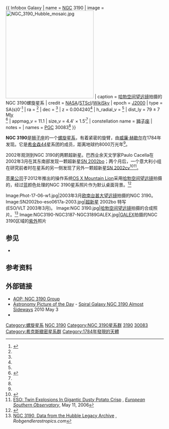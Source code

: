 {{ Infobox Galaxy
| name = [[NGC天体表|NGC]] 3190
| image = [[File:NGC_3190_Hubble_mosaic.jpg|280px]]
| caption = [[哈勃空间望远镜|哈勃空间望远镜]]拍摄的NGC 3190螺旋星系
| credit = [[NASA|NASA]]/[[STScI|STScI]]/[[WikiSky|WikiSky]]
| epoch = [[J2000|J2000]]
| type = SA(s)0<sup>-</sup><ref name="ned">{{cite web
  | title=NASA/IPAC Extragalactic Database
  | work=Results for NGC 3190
  | url=http://nedwww.ipac.caltech.edu/cgi-bin/nph-objsearch?objname=NGC+3190&img_stamp=yes&extend=no
  | accessdate=2006-11-18
  | archive-date=2003-03-08
  | archive-url=https://web.archive.org/web/20030308133801/http://nedwww.ipac.caltech.edu/cgi-bin/nph-objsearch?objname=NGC+3190&img_stamp=YES&extend=no
  | dead-url=no
  }}</ref>
| ra = {{RA|10|18|05.6}}<ref name="ned" />
| dec = {{DEC|+21|49|58}}<ref name="ned" />
| z = 0.004240<ref name=ned/>
| h_radial_v = {{nowrap|1271 ± 14 [[Metre_per_second|km/s]]}}<ref name=ned/>
| dist_ly = 79 ± 7 M[[光年|ly]]<br />{{nowrap|(24.2 ± 2 M[[parsec|pc]])}}<ref name=ned-dist>{{cite web
  |title=Distance Results for NGC 3190
  |work=NASA/IPAC Extragalactic Database
  |url=http://nedwww.ipac.caltech.edu/cgi-bin/nDistance?name=NGC+3190
  |accessdate=2010-05-11
  |archive-date=2019-10-18
  |archive-url=https://web.archive.org/web/20191018182617/http://ned.ipac.caltech.edu/cgi-bin/nDistance?name=NGC+3190
  |dead-url=no
  }}</ref>
| appmag_v = 11.1
| size_v = 4.4′ × 1.5′<ref name="ned" />
| constellation name = [[狮子座|狮子座]]
| notes = 
| names = [[Principal_Galaxies_Catalogue|PGC]] 30083<ref name="ned" />
}}

'''NGC 3190'''是[[狮子座|狮子座]]的一个[[螺旋星系|螺旋星系]]，有着紧密的旋臂，由[[威廉·赫歇尔|威廉·赫歇尔]]在1784年发现。它是[[希金森44|希金森44]]星系团的成员，距离地球约8000万光年<ref name=ned-dist/>。

2002年观测到NGC 3190的两颗超新星。巴西业余天文学家Paulo Cacella在2002年3月在其东南部发现一颗超新星[[SN_2002bo|SN 2002bo]]；两个月后，一个意大利小组在研究前者时在星系的另一侧发现了另外一颗超新星[[SN_2002cv|SN 2002cv]]<ref name="universe.today">{{cite web|url=http://www.universetoday.com/2006/05/16/twin-supernovae-in-ngc-3190/|title=Twin Supernovae in NGC 3190|last=Cain|first=Fraser|date=16 May 2006|publisher=[[Universe_Today|Universe Today]]|accessdate=4 May 2010|archive-date=2012-02-13|archive-url=https://www.webcitation.org/65QlCy3eF?url=http://www.universetoday.com/8183/twin-supernovae-in-ngc-3190/|dead-url=no}}</ref><ref>[http://www.eso.org/public/outreach/press-rel/pr-2006/pr-17-06.html ESO: Twin Explosions In Gigantic Dusty Potato Crisp] {{Wayback|url=http://www.eso.org/public/outreach/press-rel/pr-2006/pr-17-06.html |date=20081002195658 }}, ''[[European_Southern_Observatory|European Southern Observatory]]'', May 11, 2006</ref>。

[[苹果公司|苹果公司]]于2012年推出的操作系统[[OS_X_Mountain_Lion|OS X Mountain Lion]]采用[[哈勃空间望远镜|哈勃空间望远镜]]拍摄的，经过蓝颜色处理的NGC 3190星系照片作为默认桌面背景。<ref>{{Cite web |url=http://www.apple.com/osx/whats-new/ |title=存档副本 |access-date=2012-08-26 |archive-url=https://web.archive.org/web/20131023225452/http://www.apple.com/osx/whats-new/ |archive-date=2013-10-23 |dead-url=yes }}</ref>

<gallery perrow="2">
Image:Phot-17-06-w1.jpg|2003年3月[[欧南台|欧南台]][[甚大望远镜|甚大望远镜]]拍摄的NGC 3190。
Image:SN2002bo-eso0617a-2003.jpg|[[超新星|超新星]] 2002bo 特写<br />(ESO/VLT 2003年3月)。
Image:NGC 3190.jpg|[[哈勃空间望远镜|哈勃空间望远镜]]拍摄的合成照片。<ref>[http://www.robgendlerastropics.com/NGC3190-HST-Gendler.html NGC 3190, Data from the Hubble Legacy Archive] {{Wayback|url=http://www.robgendlerastropics.com/NGC3190-HST-Gendler.html |date=20160409081452 }}, ''Robgendlerastropics.com''</ref>
Image:NGC3190-NGC3187-NGC3189GALEX.jpg|[[星系演化探测器|GALEX]]拍摄的NGC 3190区域的[[紫外线|紫外]]照片
</gallery>

== 参见 ==
*{{tsl|en|Hickson Compact Group||Hickson Compact Group}}

== 参考资料 ==
{{reflist}}

== 外部链接 ==
{{commonscat}}
*[http://www.noao.edu/outreach/aop/observers/n3190.html AOP: NGC 3190 Group]{{Wayback|url=http://www.noao.edu/outreach/aop/observers/n3190.html |date=20120211122948 }}
*[[Astronomy_Picture_of_the_Day|Astronomy Picture of the Day]] - [http://apod.nasa.gov/apod/ap100503.html Spiral Galaxy NGC 3190 Almost Sideways]{{Wayback|url=http://apod.nasa.gov/apod/ap100503.html |date=20100505141757 }} 2010 May 3
*{{WikiSky}}

{{Sky|10|18|05.6|+|21|49|58|70000000}}

[[Category:螺旋星系|Category:螺旋星系]]
[[Category:狮子座|NGC 3190]]
[[Category:NGC_3190星系群|Category:NGC 3190星系群]]
[[Category:NGC天体|3190]]
[[Category:PGC天体|30083]]
[[Category:希克斯緻密星系群|Category:希克斯緻密星系群]]
[[Category:1784年發現的天體|Category:1784年發現的天體]]